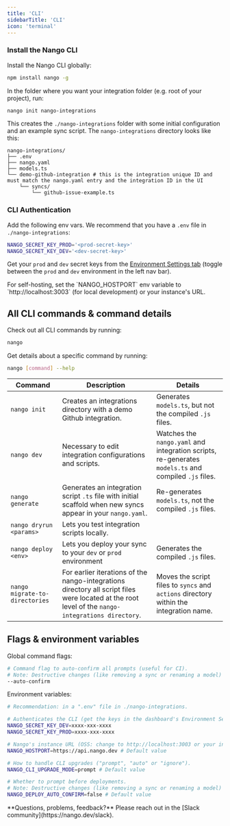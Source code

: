 ```yaml
---
title: 'CLI'
sidebarTitle: 'CLI'
icon: 'terminal'
---
```


### Install the Nango CLI

Install the Nango CLI globally:
```bash
npm install nango -g
```

In the folder where you want your integration folder (e.g. root of your project), run:
```bash
nango init nango-integrations
```

This creates the `./nango-integrations` folder with some initial configuration and an example
sync script. The `nango-integrations` directory looks like this:
```
nango-integrations/
├── .env
├── nango.yaml
├── models.ts
└── demo-github-integration # this is the integration unique ID and must match the nango.yaml entry and the integration ID in the UI
    └── syncs/
        └── github-issue-example.ts
```

### CLI Authentication

Add the following env vars. We recommend that you have a `.env` file in `./nango-integrations`:
```bash
NANGO_SECRET_KEY_PROD='<prod-secret-key>'
NANGO_SECRET_KEY_DEV='<dev-secret-key>'
```

Get your `prod` and `dev` secret keys from the [Environment Settings tab](https://app.nango.dev/environment-settings) (toggle between the `prod` and `dev` environment in the left nav bar).

<Info>
For self-hosting, set the `NANGO_HOSTPORT` env variable to `http://localhost:3003` (for local development) or your instance's URL.
</Info>

## All CLI commands & command details

Check out all CLI commands by running:
```bash
nango
```

Get details about a specific command by running:
```bash
nango [command] --help
```

| Command                        | Description                                                                                                                                       | Details                                                                                              |
| -                              | -                                                                                                                                                 | -                                                                                                    |
| `nango init`                   | Creates an integrations directory with a demo Github integration.                                                                        | Generates `models.ts`, but not the compiled `.js` files.                                             |
| `nango dev`                    | Necessary to edit integration configurations and scripts.                                                                                         | Watches the `nango.yaml` and integration scripts, re-generates `models.ts` and compiled `.js` files. |
| `nango generate`               | Generates an integration script `.ts` file with initial scaffold when new syncs appear in your `nango.yaml`.                                      | Re-generates `models.ts`, not the compiled `.js` files.                                              |
| `nango dryrun <params>`        | Lets you test integration scripts locally.                                                                                                        |                                                                                                      |
| `nango deploy <env>`           | Lets you deploy your sync to your `dev` or `prod` environment                                                                                     | Generates the compiled `.js` files.                                                                  |
| `nango migrate-to-directories` | For earlier iterations of the nango-integrations directory all script files were located at the root level of the `nango-integrations directory`. | Moves the script files to `syncs` and `actions` directory within the integration name.               |


## Flags & environment variables

Global command flags:

```bash
# Command flag to auto-confirm all prompts (useful for CI).
# Note: Destructive changes (like removing a sync or renaming a model) requires confirmation, even when --auto-confirm is set. To bypass this restriction, the --allow-destructive flag can be passed to nango deploy.
--auto-confirm
```

Environment variables:
```bash
# Recommendation: in a ".env" file in ./nango-integrations.

# Authenticates the CLI (get the keys in the dashboard's Environment Settings).
NANGO_SECRET_KEY_DEV=xxxx-xxx-xxxx
NANGO_SECRET_KEY_PROD=xxxx-xxx-xxxx

# Nango's instance URL (OSS: change to http://localhost:3003 or your instance URL).
NANGO_HOSTPORT=https://api.nango.dev # Default value

# How to handle CLI upgrades ("prompt", "auto" or "ignore").
NANGO_CLI_UPGRADE_MODE=prompt # Default value

# Whether to prompt before deployments.
# Note: Destructive changes (like removing a sync or renaming a model) requires confirmation, even when NANGO_DEPLOY_AUTO_CONFIRM is set to true. To bypass this restriction, the --allow-destructive flag can be passed to nango deploy.
NANGO_DEPLOY_AUTO_CONFIRM=false # Default value
```

<Tip>
**Questions, problems, feedback?** Please reach out in the [Slack community](https://nango.dev/slack).
</Tip>

